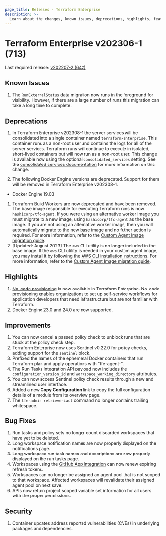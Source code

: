 ```yaml
---
page_title: Releases - Terraform Enterprise
description: >-
  Learn about the changes, known issues, deprecations, highlights, features, improvements, bug fixes, and security fixes for the v202306-1 (710) release.
---
```


# Terraform Enterprise v202306-1 (713)

Last required release: [v202207-2 (642)](/terraform/enterprise/releases/2022/v202207-2)

## Known Issues

1. The `RunExternalStatus` data migration now runs in the foreground for visibility. However, if there are a large number of runs this migration can take a long time to complete.

## Deprecations

1. In Terraform Enterprise v202308-1 the server services will be consolidated into a single container named `terraform-enterprise`. This container runs as a non-root user and contains the logs for all of the server services. Terraform runs will continue to execute in isolated, short-lived containers but will now run as a non-root user. This change is available now using the optional `consolidated_services` setting. See the [consolidated services documentation](/terraform/enterprise/admin/infrastructure/consolidated-services) for more information on this change.

1. The following Docker Engine versions are deprecated. Support for them will be removed in Terraform Enterprise v202308-1.

- Docker Engine 19.03

1. Terraform Build Workers are now deprecated and have been removed. The base image responsible for executing Terraform runs is now `hashicorp/tfc-agent`. If you were using an alternative worker image you must migrate to a new image, using `hashicorp/tfc-agent` as the base image. If you are not using an alternative worker image, then you will automatically migrate to the new base image and no futher action is required. For more information, refer to the [Custom Agent Image migration guide](/terraform/enterprise/admin/infrastructure/worker-to-agent-migration).
1. [Updated: August 2023] The `aws` CLI utility is no longer included in the base image. If the `aws` CLI utility is needed in your custom agent image, you may install it by following the [AWS CLI installation instructions](https://docs.aws.amazon.com/cli/latest/userguide/getting-started-install.html). For more information, refer to the [Custom Agent Image migration guide](/terraform/enterprise/admin/infrastructure/worker-to-agent-migration).

## Highlights

1. [No-code provisioning](/terraform/enterprise/no-code-provisioning/module-design) is now available in Terraform Enterprise. No-code provisioning enables organizations to set up self-service workflows for application developers that need infrastructure but are not familiar with Terraform.
1. Docker Engine 23.0 and 24.0 are now supported.

## Improvements

1. You can now cancel a passed policy check to unblock runs that are stuck at the policy check step.
1. Terraform Enterprise now uses Sentinel v0.22.0 for policy checks, adding support for the `sentinel` block.
1. Prefixed the names of the ephemeral Docker containers that run Terraform plan and apply operations with "tfe-agent-".
1. The [Run Tasks Integration API](/terraform/enterprise/api-docs/run-tasks/run-tasks-integration) payload now includes the `configuration_version_id` and `workspace_working_directory` attributes.
1. You can now access Sentinel policy check results through a new and streamlined user interface.
1. Added a new **Copy Configuration** link to copy the full configuration details of a module from its overview page.
1. The `tfe-admin retrieve-iact` command no longer contains trailing whitespace.

## Bug Fixes

1. Run tasks and policy sets no longer count discarded workspaces that have yet to be deleted.
1. Long workspace notification names are now properly displayed on the notifications page.
1. Long workspace run task names and descriptions are now properly displayed on the run tasks page.
1. Workspaces using the [GitHub App Integration](/terraform/enterprise/admin/application/github-app-integration) can now renew expiring refresh tokens.
1. Workspaces can no longer be assigned an agent pool that is not scoped to that workspace. Affected workspaces will revalidate their assigned agent pool on next save.
1. APIs now return project scoped variable set information for all users with the proper permissions.

## Security

1. Container updates address reported vulnerabilities (CVEs) in underlying packages and dependencies.
